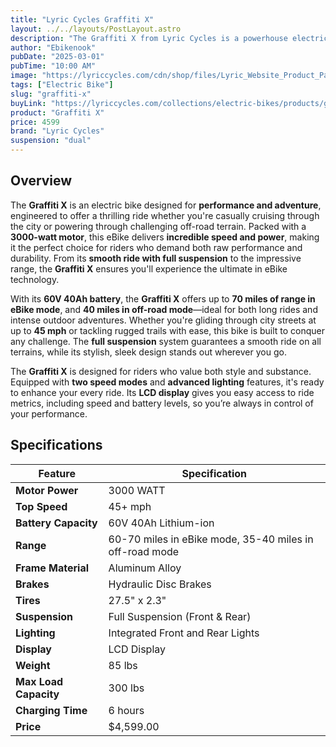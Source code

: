 ```yaml
---
title: "Lyric Cycles Graffiti X"
layout: ../../layouts/PostLayout.astro
description: "The Graffiti X from Lyric Cycles is a powerhouse electric bike designed for extreme performance and endless adventure. With its robust motor, high-capacity battery, and full suspension, it's built for those who crave speed, power, and versatility."
author: "Ebikenook"
pubDate: "2025-03-01"
pubTime: "10:00 AM"
image: "https://lyriccycles.com/cdn/shop/files/Lyric_Website_Product_Page_Images_-_1330x925_7_1024x1024.jpg?v=1716840307"
tags: ["Electric Bike"]
slug: "graffiti-x"
buyLink: "https://lyriccycles.com/collections/electric-bikes/products/graffiti-x"
product: "Graffiti X"
price: 4599
brand: "Lyric Cycles"
suspension: "dual"
---
```


## Overview

The **Graffiti X** is an electric bike designed for **performance and adventure**, engineered to offer a thrilling ride whether you're casually cruising through the city or powering through challenging off-road terrain. Packed with a **3000-watt motor**, this eBike delivers **incredible speed and power**, making it the perfect choice for riders who demand both raw performance and durability. From its **smooth ride with full suspension** to the impressive range, the **Graffiti X** ensures you'll experience the ultimate in eBike technology.

With its **60V 40Ah battery**, the **Graffiti X** offers up to **70 miles of range in eBike mode**, and **40 miles in off-road mode**—ideal for both long rides and intense outdoor adventures. Whether you're gliding through city streets at up to **45 mph** or tackling rugged trails with ease, this bike is built to conquer any challenge. The **full suspension** system guarantees a smooth ride on all terrains, while its stylish, sleek design stands out wherever you go.

The **Graffiti X** is designed for riders who value both style and substance. Equipped with **two speed modes** and **advanced lighting** features, it's ready to enhance your every ride. Its **LCD display** gives you easy access to ride metrics, including speed and battery levels, so you’re always in control of your performance.

## Specifications

| Feature               | Specification                                           |
| --------------------- | ------------------------------------------------------- |
| **Motor Power**       | 3000 WATT                                               |
| **Top Speed**         | 45+ mph                                                 |
| **Battery Capacity**  | 60V 40Ah Lithium-ion                                    |
| **Range**             | 60-70 miles in eBike mode, 35-40 miles in off-road mode |
| **Frame Material**    | Aluminum Alloy                                          |
| **Brakes**            | Hydraulic Disc Brakes                                   |
| **Tires**             | 27.5" x 2.3"                                            |
| **Suspension**        | Full Suspension (Front & Rear)                          |
| **Lighting**          | Integrated Front and Rear Lights                        |
| **Display**           | LCD Display                                             |
| **Weight**            | 85 lbs                                                  |
| **Max Load Capacity** | 300 lbs                                                 |
| **Charging Time**     | 6 hours                                                 |
| **Price**             | $4,599.00                                               |
